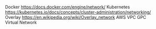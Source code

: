

Docker
https://docs.docker.com/engine/network/
Kubernetes
https://kubernetes.io/docs/concepts/cluster-administration/networking/
Overlay
https://en.wikipedia.org/wiki/Overlay_network
AWS VPC
GPC Virtual Network
